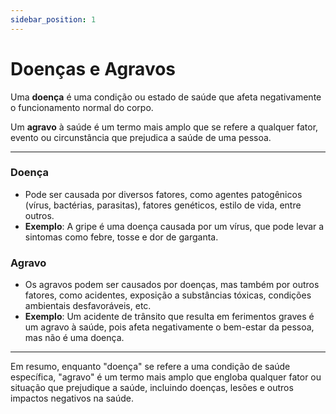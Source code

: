 ```yaml
---
sidebar_position: 1
---
```


# Doenças e Agravos

Uma **doença** é uma condição ou estado de saúde que afeta negativamente o funcionamento normal do corpo.

Um **agravo** à saúde é um termo mais amplo que se refere a qualquer fator, evento ou circunstância que prejudica a saúde de uma pessoa.

***

### Doença

* Pode ser causada por diversos fatores, como agentes patogênicos (vírus, bactérias, parasitas), fatores genéticos, estilo de vida, entre outros.
* **Exemplo**: A gripe é uma doença causada por um vírus, que pode levar a sintomas como febre, tosse e dor de garganta.


### **Agravo**

*   Os agravos podem ser causados por doenças, mas também por outros fatores, como acidentes, exposição a substâncias tóxicas, condições ambientais desfavoráveis, etc.
*   **Exemplo**: Um acidente de trânsito que resulta em ferimentos graves é um agravo à saúde, pois afeta negativamente o bem-estar da pessoa, mas não é uma doença.

***

Em resumo, enquanto "doença" se refere a uma condição de saúde específica, "agravo" é um termo mais amplo que engloba qualquer fator ou situação que prejudique a saúde, incluindo doenças, lesões e outros impactos negativos na saúde.
